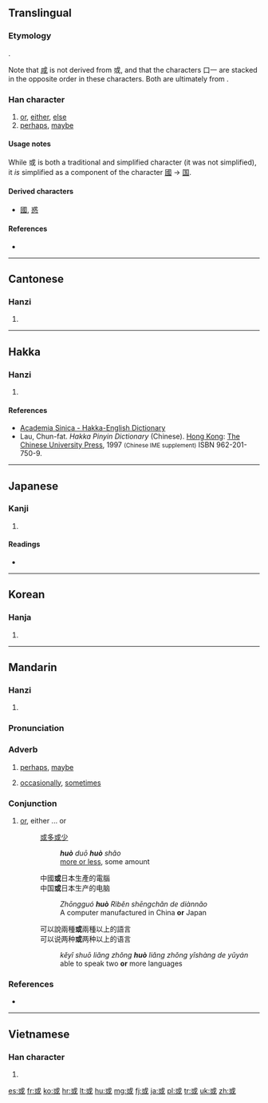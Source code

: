 {{also|咸|戓|玉}}
==Translingual==
{{stroke order|strokes=8}}

===Etymology===
{{Han compound|戈|口|一|ls=ic}}.

Note that [[咸]] is not derived from 或, and that the characters 口一 are stacked in the opposite order in these characters. Both are ultimately from {{term|戈||halberd, spear|sc=Hani}}.

===Han character===
{{Han char|rn=62|rad=戈|as=04|sn=8|four=5310<sub>0</sub>|canj=戈口一 (IRM)|ids=⿹[[戈]]⿱[[口]][[一]]}}

# [[or]], [[either]], [[else]]
# [[perhaps]], [[maybe]]

====Usage notes====
While 或 is both a traditional and simplified character (it was not simplified), it ''is'' simplified as a component of the character [[國]] → [[国]].

====Derived characters====
* [[國]], [[惑]]

====References====
* {{Han ref|kx=0412.180|dkj=11563|dj=0754.170|hdz=21402.080|uh=6216|ud=25110|bh=A9CE|bd=43470}}

----

==Cantonese==

===Hanzi===
{{yue-hanzi|jyut=[[waak6]]|y=waak6}}

# {{defn|lang=yue|sort=戈04}}

----

==Hakka==

===Hanzi===
{{hak-hanzi|poj=[[fe̍t]] (fet<sup>8</sup>)|gd=|hpy=fed6}}

# {{defn|lang=hak|sort=戈04}}

====References====
*[http://minhakka.ling.sinica.edu.tw/bkg/hakyin/search.php?DETAIL=1&LIMIT=id=4996&dbname=su_tian_1&graph=2 Academia Sinica - Hakka-English Dictionary]
*Lau, Chun-fat. ''Hakka Pinyin Dictionary'' (Chinese). [[Hong Kong]]: [[w:Chinese University of Hong Kong|The Chinese University Press]], 1997 <small>(Chinese IME supplement)</small> ISBN 962-201-750-9.

----

==Japanese==

===Kanji===
{{ja-kanji|grade=n|rs=戈04}}

# {{defn|lang=ja|sort=戈04}}

====Readings====
* {{ja-readings|on=[[わく]] (waku), [[いき]] (iki)|kun=[[ある]] (aru), [[あるいは]] (arui wa)}}

----

==Korean==

===Hanja===
{{ko-hanja|hangeul=혹|eumhun=|rv=hok|mr=hok|y=hok}}

# {{defn|lang=ko|sort=戈04}}

----

==Mandarin==

===Hanzi===
{{cmn-hanzi|pin=[[huò]] ([[huo4]]), [[yù]] ([[yu4]])|wg=huo<sup>4</sup>, yü<sup>4</sup>}}

# {{defn|lang=cmn|sort=戈04}}

===Pronunciation===
{{Pinyin-IPA|huò|a=Zh-huò.ogg}}

===Adverb===
{{cmn-adv|ts|pin=huò|pint=huo4}}

# [[perhaps]], [[maybe]]
#: {{zh-usex|代表團 已 出發， 明天 上午 '''或''' 可 到達。|The delegation has set out, and will '''probably''' arrive tomorrow morning.}}
# [[occasionally]], [[sometimes]]

===Conjunction===
{{cmn-con|ts|pin=huò|pint=huo4}}

# [[or]], either ... or
#: [[或多或少]]
#:: '''''huò''' duō '''huò''' shǎo''
#:: [[more or less]], some amount
#: 中國'''或'''日本生產的電腦
#: 中国'''或'''日本生产的电脑
#::''Zhōngguó '''huò''' Rìběn shēngchǎn de diànnǎo''
#::A computer manufactured in China '''or''' Japan
#: 可以說兩種'''或'''兩種以上的語言
#: 可以说两种'''或'''两种以上的语言
#::''kěyǐ shuō liǎng zhǒng '''huò''' liǎng zhǒng yǐshàng de yǔyán''
#:: able to speak two '''or''' more languages

===References===
* {{cite web
| url = http://www.mdbg.net/chindict/chindict.php?page=worddict&wdrst=0&wdqb=或
| title = 或
| work = MDBG English to Chinese dictionary ( Based on CC-CEDICT )
| language = Mandarin/English
| accessdate = 2014-03-16}}

----

==Vietnamese==

===Han character===
{{vi-hantu|[[hoặc]], [[hoắc]]|rs=戈04}}

# {{defn|lang=vi|sort=戈04}}

[[es:或]]
[[fr:或]]
[[ko:或]]
[[hr:或]]
[[lt:或]]
[[hu:或]]
[[mg:或]]
[[fj:或]]
[[ja:或]]
[[pl:或]]
[[tr:或]]
[[uk:或]]
[[zh:或]]
